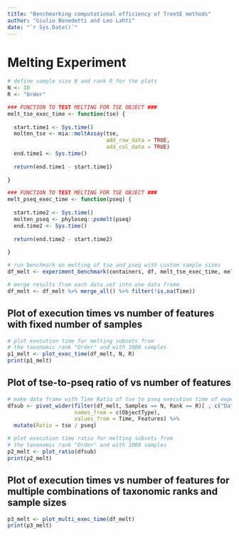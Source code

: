 ```yaml
---
title: "Benchmarking computational efficiency of TreeSE methods"
author: "Giulio Benedetti and Leo Lahti"
date: "`r Sys.Date()`"
---
```


# Melting Experiment

```r
# define sample size N and rank R for the plots
N <- 10
R <- "Order"
```

```r
### FUNCTION TO TEST MELTING FOR TSE OBJECT ###
melt_tse_exec_time <- function(tse) {
  
  start.time1 <- Sys.time()
  molten_tse <- mia::meltAssay(tse,
                               add_row_data = TRUE,
                               add_col_data = TRUE)
  end.time1 <- Sys.time()
  
  return(end.time1 - start.time1)
  
}

### FUNCTION TO TEST MELTING FOR TSE OBJECT ###
melt_pseq_exec_time <- function(pseq) {
  
  start.time2 <- Sys.time()
  molten_pseq <- phyloseq::psmelt(pseq)
  end.time2 <- Sys.time()
  
  return(end.time2 - start.time2)
  
}
```

```r
# run benchmark on melting of tse and pseq with custom sample sizes
df_melt <- experiment_benchmark(containers, df, melt_tse_exec_time, melt_pseq_exec_time, sample_sizes)

# merge results from each data set into one data frame
df_melt <- df_melt %>% merge_all() %>% filter(!is.na(Time))
```

## Plot of execution times vs number of features with fixed number of samples

```r
# plot execution time for melting subsets from
# the taxonomic rank "Order" and with 1000 samples 
p1_melt <- plot_exec_time(df_melt, N, R)
print(p1_melt)
```

## Plot of tse-to-pseq ratio of vs number of features

```r
# make data frame with Time Ratio of tse to pseq execution time of experiment
dfsub <- pivot_wider(filter(df_melt, Samples == N, Rank == R)[ , c("Dataset", "Time", "Features", "ObjectType")], 
                     names_from = c(ObjectType),
                     values_from = Time, Features) %>%
  mutate(Ratio = tse / pseq)

# plot execution time ratio for melting subsets from
# the taxonomic rank "Order" and with 1000 samples
p2_melt <- plot_ratio(dfsub)
print(p2_melt)
```

## Plot of execution times vs number of features for multiple combinations of taxonomic ranks and sample sizes

```r
p3_melt <- plot_multi_exec_time(df_melt)
print(p3_melt)
```

